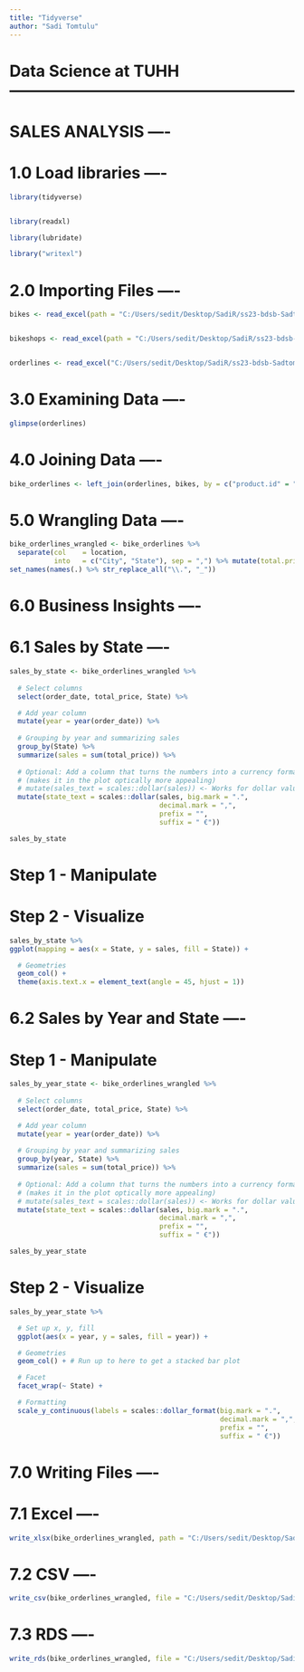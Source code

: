 ```yaml
---
title: "Tidyverse"
author: "Sadi Tomtulu"
---
```


# Data Science at TUHH ------------------------------------------------------
# SALES ANALYSIS ----

# 1.0 Load libraries ----

```r
library(tidyverse)


library(readxl)

library(lubridate)

library("writexl")
```

# 2.0 Importing Files ----

```r
bikes <- read_excel(path = "C:/Users/sedit/Desktop/SadiR/ss23-bdsb-Sadtom98/content/01_journal/01_tidyverse_files/Bikes/01_bike_sales/01_raw_data/bikes.xlsx")


bikeshops <- read_excel(path = "C:/Users/sedit/Desktop/SadiR/ss23-bdsb-Sadtom98/content/01_journal/01_tidyverse_files/Bikes/01_bike_sales/01_raw_data/bikeshops.xlsx")


orderlines <- read_excel("C:/Users/sedit/Desktop/SadiR/ss23-bdsb-Sadtom98/content/01_journal/01_tidyverse_files/Bikes/01_bike_sales/01_raw_data/orderlines.xlsx")
```

# 3.0 Examining Data ----

```r
glimpse(orderlines)
```

# 4.0 Joining Data ----

```r
bike_orderlines <- left_join(orderlines, bikes, by = c("product.id" = "bike.id")) %>% left_join(bikeshops, by = c("customer.id" = "bikeshop.id"))
```

# 5.0 Wrangling Data ----

```r
bike_orderlines_wrangled <- bike_orderlines %>%
  separate(col    = location,
           into   = c("City", "State"), sep = ",") %>% mutate(total.price = price * quantity) %>%
set_names(names(.) %>% str_replace_all("\\.", "_"))
```

# 6.0 Business Insights ----
# 6.1 Sales by State ----



```r
sales_by_state <- bike_orderlines_wrangled %>%
 
  # Select columns
  select(order_date, total_price, State) %>%

  # Add year column
  mutate(year = year(order_date)) %>%
 
  # Grouping by year and summarizing sales
  group_by(State) %>% 
  summarize(sales = sum(total_price)) %>%
 
  # Optional: Add a column that turns the numbers into a currency format 
  # (makes it in the plot optically more appealing)
  # mutate(sales_text = scales::dollar(sales)) <- Works for dollar values
  mutate(state_text = scales::dollar(sales, big.mark = ".", 
                                     decimal.mark = ",", 
                                     prefix = "", 
                                     suffix = " €"))

sales_by_state
```


# Step 1 - Manipulate

# Step 2 - Visualize


```r
sales_by_state %>%
ggplot(mapping = aes(x = State, y = sales, fill = State)) +

  # Geometries
  geom_col() + 
  theme(axis.text.x = element_text(angle = 45, hjust = 1))
```


# 6.2 Sales by Year and State ----

# Step 1 - Manipulate


```r
sales_by_year_state <- bike_orderlines_wrangled %>%
 
  # Select columns
  select(order_date, total_price, State) %>%

  # Add year column
  mutate(year = year(order_date)) %>%
 
  # Grouping by year and summarizing sales
  group_by(year, State) %>% 
  summarize(sales = sum(total_price)) %>%
 
  # Optional: Add a column that turns the numbers into a currency format 
  # (makes it in the plot optically more appealing)
  # mutate(sales_text = scales::dollar(sales)) <- Works for dollar values
  mutate(state_text = scales::dollar(sales, big.mark = ".", 
                                     decimal.mark = ",", 
                                     prefix = "", 
                                     suffix = " €"))

sales_by_year_state
```


# Step 2 - Visualize


```r
sales_by_year_state %>%

  # Set up x, y, fill
  ggplot(aes(x = year, y = sales, fill = year)) +

  # Geometries
  geom_col() + # Run up to here to get a stacked bar plot

  # Facet
  facet_wrap(~ State) +

  # Formatting
  scale_y_continuous(labels = scales::dollar_format(big.mark = ".", 
                                                    decimal.mark = ",", 
                                                    prefix = "", 
                                                    suffix = " €"))
```


# 7.0 Writing Files ----

# 7.1 Excel ----


```r
write_xlsx(bike_orderlines_wrangled, path = "C:/Users/sedit/Desktop/SadiR/ss23-bdsb-Sadtom98/content/01_journal/01_tidyverse_files/Bikes/01_bike_sales/02_wrangled_data/bike_orderlines.xlsx")
```


# 7.2 CSV ----


```r
write_csv(bike_orderlines_wrangled, file = "C:/Users/sedit/Desktop/SadiR/ss23-bdsb-Sadtom98/content/01_journal/01_tidyverse_files/Bikes/01_bike_sales/02_wrangled_data/bike_orderlines.csv")
```


# 7.3 RDS ----


```r
write_rds(bike_orderlines_wrangled, file = "C:/Users/sedit/Desktop/SadiR/ss23-bdsb-Sadtom98/content/01_journal/01_tidyverse_files/Bikes/01_bike_sales/02_wrangled_data/bike_orderlines.rds")
```


